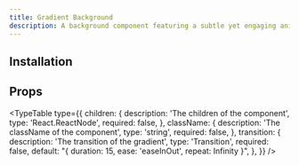 ```yaml
---
title: Gradient Background
description: A background component featuring a subtle yet engaging animated gradient effect, smoothly transitioning colors to enhance visual depth.
---
```


<ComponentPreview name="gradient-background-demo" />

## Installation

<ComponentInstallation name="gradient-background" />

## Props

<TypeTable
  type={{
    children: {
      description: 'The children of the component',
      type: 'React.ReactNode',
      required: false,
    },
    className: {
      description: 'The className of the component',
      type: 'string',
      required: false,
    },
    transition: {
      description: 'The transition of the gradient',
      type: 'Transition',
      required: false,
      default: "{ duration: 15, ease: 'easeInOut', repeat: Infinity }",
    },
  }}
/>
